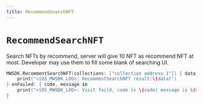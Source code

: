 ```yaml
---
title: RecommendSearchNFT
---
```


# `RecommendSearchNFT`
Search NFTs by recommend, server will give 10 NFT as recommend NFT at most.
Developer may use them to fill some blank of searching UI.

```swift
MWSDK.RecommentSearchNFT(collections: ["collection address 1"]) { data in
    print("<iOS_MWSDK_LOG>: RecommentSearchNFT result:\(data)")
} onFailed: { code, message in
    print("<iOS_MWSDK_LOG>: Visit faild, code is \(code) message is \(message)")
}
``````